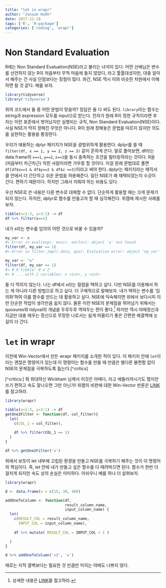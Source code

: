```yaml
---
title: "let in wrapr"
author: "Junsok Huhh"
date: 2017-11-28
tags: ['R', 'R-package']
categories: ['coding', 'wrapr'] 
---
```


# Non Standard Evaluation 

R에는 Non Standard Evaluation(NSE)라고 불리는 녀석이 있다. 어떤 선배님은 변수를 선언하지 않는 R이 처음부터 무척 마음에 들지 않았다, 라고 툴툴대셨지만, 대충 알아서 해주는 건 사실 단점보다는 장점이 많다. 좌간, NSE 역시 이와 비슷한 차원에서 이해하면 될 것 같다. 예를 보자. 

```r
library(tidyverse)
library('tidyverse')
```

위의 코드에서 둘 중 어떤 문법이 맞을까? 정답은 둘 다 써도 된다. `library`라는 함수는 string과 expression 모두를 input으로 받는다. 전자가 원래 R이 정한 규칙이라면 후자는 이런 표준에서 벗어났지만 실행되는 규칙, Non Standard Evaluation(NSE)이다. 사실 NSE가 딱히 정해진 무엇은 아니다. R이 원래 정해놓은 문법을 따르지 않지만 의도를 실현하는 활용을 통칭한다. 

우리가 애용하는 dplyr 패키지가 NSE을 광범위하게 활용한다. dplyr를 쓸 때 `filter(df, x == 1, y == 2, z == 3)` 같이 흔하게 쓴다. 말로 풀어보면, df라는 data.frame의 `x==1`, `y==2`, `z==3`을 동시 충족하는 조건을 필터링하라는 것이다. R을 (처음부터 차근차근) 익힌 사람이라면 갸우뚱 할 것이다. 이걸 원래 문법대로 풀면 `df[df$x==1 & df$y==2 & df$z ==3]`이라고 써야 한다. dplyr는 패키지라는 매직서클 안에서 더 간단하고 쉬운 문법을 허용해준다. 일단 NSE가 왜 채택되었는지 수긍이 간다. 편하기 때문이다. 하지만 그래서 치뤄야 하는 비용도 있다.

우선 NSE로 쓴 내용은 다른 변수로 대체할 수 없다. 단순하게 활용할 때는 크게 문제가 되지 않는다. 하지만, dplyr로 함수를 만들고자 할 때 심각해진다. 위캠에 제시한 사례를 보자. 
  
```r
tibble(x=1:3, y=3:1) -> df 
df %>% filter(x==1)
```
  
내가 x라는 변수를 임의의 어떤 것으로 바꿀 수 있을까? 

```r
my_var <- x
#> Error in eval(expr, envir, enclos): object 'x' not found
filter(df, my_var == 1)
#> Error in filter_impl(.data, quo): Evaluation error: object 'my_var' not found.
```

```r
my_var <- "x"
filter(df, my_var == 1)
#> # A tibble: 0 x 2
#> # ... with 2 variables: x <int>, y <int>
```

둘 다 먹히지 않는다. 나는 df에서 x라는 컬럼을 택하고 싶다. 다만 NSE를 이용해서 하는 게 아니라 다른 방법으로 하고 싶다. 더 구체적으로 말해보자. 내가 택하는 변수를 '임의화'하여 이를 함수를 만드는 데 활용하고 싶다. NSE에 익숙해지면 위에서 보다시피 이런 단순한 작업이 생각만큼 쉽지 않다. 물론 이런 NSE의 문제점을 뛰어넘기 위해서는 quosures와 tidyval의 개념을 두루두루 역혀두는 편이 좋다.[^tidyval] 하지만 역시 야매정신과 지금만 대충 때우는 정신으로 무장한 나로서는 쉽게 떠올리기 좋은 간편한 해결책에 눈길이 더 간다. 

[^tidyval]: 상세한 내용은 [LINK](http://dplyr.tidyverse.org/articles/programming.html)를 참고하라. 

# `let` in wrapr 

이전에 Win-Vector에서 만든 wrapr 패키지를 소개한 적이 있다. 이 패키지 안에 `let`이라는 괜찮은 명령어가 있는데 이 명령어는 함수를 만들 때 만큼은 별다른 불편함 없이 NSE의 문제점을 극복하도록 돕는다.[^critics]

[^critics:] 뭐 위대하신 Wickham 님께서 이것은 야매다, 라고 에둘러까시기도 했지만 쓰기 편하고 속도 잘나오면 그만 아닌가! 위캠의 비판에 대한 Win-Vector 반론은 [LINK](http://www.win-vector.com/blog/2017/06/in-defense-of-wraprlet/)를 참고하라. 

```r
library(wrapr)

tibble(x=1:3, y=3:1) -> df 
getOne2Filter <- function(df, col_filter){
  let(
    c(COL_1 = col_filter), 
    
    df %>% filter(COL_1 == 1)
  )
}

df %>% getOne2Filter('x')
```

위에서 보듯이 let 내부에 고립된 환경을 만들고 NSE를 극복하기 해주는 것이 이 명령어의 핵심이다. 즉, let 안에 내가 만들고 싶은 함수를 다 때려박으면 된다. 함수가 한번 더 걸치게 되지만 속도 상의 손실은 미미하다. 아쉬우니 예를 하나 더 살펴보자. 

```r
library(wrapr)

d <- data.frame(x = c(15, 30, 40))

addOneToColumn <- function(df, 
                           result_column_name, 
                           input_column_name) {
  let(
    c(RESULT_COL = result_column_name,
      INPUT_COL = input_column_name),
    
    df %>% mutate( RESULT_COL = INPUT_COL + 1 )
    
  )
}

d %>% addOneToColumn('v2', 'x')
```

때로는 지적 결벽보다는 필요한 것 만큼만 익히는 야매도 나쁘지 않다. 

<!----
### Resources 
http://dplyr.tidyverse.org/articles/programming.html 
http://www.win-vector.com/blog/2017/05/why-to-use-wraprlet/
http://www.win-vector.com/blog/2017/06/in-defense-of-wraprlet/
http://www.win-vector.com/blog/2017/06/wrapr-implementation-update/
####
---->